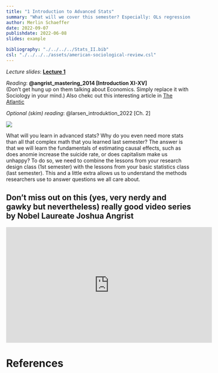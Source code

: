 ```yaml
---
title: "1 Introduction to Advanced Stats"
summary: "What will we cover this semester? Especially: OLs regression and how to use it to estimate causal effects."
author: Merlin Schaeffer
date: 2022-09-07
publishdate: 2022-06-08
slides: example

bibliography: "./../../../Stats_II.bib"
csl: "./../../../assets/american-sociological-review.csl"
---
```


*Lecture slides*: [**Lecture 1**](/Lectures/1-Intro/1-Introduction.html)

*Reading*: **@angrist_mastering_2014[Introduction XI-XV]** <br> (Don't get hung up on them talking about Economics. Simply replace it with Sociology in your mind.) Also chekc out this interesting article in [The Atlantic](https://www.theatlantic.com/science/archive/2019/12/vietnam-draft-lotteries-were-scientific-experiment/602842/)

*Optional (skim) reading*: @larsen_introduktion_2022[Ch. 2]

![](https://www.emirates247.com/polopoly_fs/1.454782.1452311744!/image/image.jpg)

What will you learn in advanced stats? Why do you even need more stats than all that complex math that you learned last semester? The answer is that we will learn the fundamentals of estimating causal effects, such as does anomie increase the suicide rate, or does capitalism make us unhappy? To do so, we need to combine the lessons from your research design class (1st semester) with the lessons from your basic statistics class (last semester). This and a little extra allows us to understand the methods researchers use to answer questions we all care about.

## Don't miss out on this (yes, very nerdy and gawky but nevertheless) really good video series by Nobel Laureate Joshua Angrist
<iframe width="560" height="315" src="https://www.youtube.com/embed/WwW8y5dZs80" title="YouTube video player" frameborder="0" allow="accelerometer; autoplay; clipboard-write; encrypted-media; gyroscope; picture-in-picture" allowfullscreen></iframe>

# References

